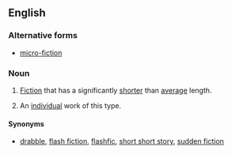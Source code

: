 ==English==
{{wikipedia}}

===Alternative forms===
* [[micro-fiction]]

===Noun===
{{en-noun|~}}

# {{label|en|uncountable}} [[fiction|Fiction]] that has a significantly [[shorter]] than [[average]] length.
# {{label|en|countable}} An [[individual]] work of this type.

====Synonyms====
* [[drabble]], [[flash fiction]], [[flashfic]], [[short short story]], [[sudden fiction]]